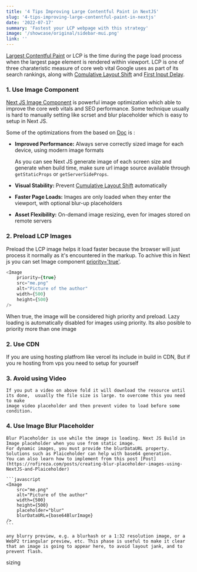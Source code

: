 ```yaml
---
title: '4 Tips Improving Large Contentful Paint in NextJS'
slug: '4-tips-improving-large-contentful-paint-in-nextjs'
date: '2022-07-17'
summary: 'Fastest your LCP webpage with this strategy'
image: '/showcase/original/sidebar-mui.png'
link: ''
---
```


[Largest Contentful Paint](https://web.dev/lcp/) or LCP is the time during the page load process when the largest page element is rendered within viewport. LCP is one of three charateristic
measure of core web vital Google uses as part of its search rankings, along with
[Comulative Layout Shift](https://web.dev/cls/)
and
[First Input Delay](https://web.dev/fid/).

<ImageMDX
    height={324}
    width={745}
    src="https://ik.imagekit.io/rofireza/Blog/lCP_rofireza_ExtOAUpvR.jpg?ik-sdk-version=javascript-1.4.3&updatedAt=1662420126178"
    alt="LCP Image Simulation"
/>

### 1. Use Image Component

[Next JS Image Component](https://nextjs.org/docs/basic-features/image-optimization) is powerful image optimization which able
to improve the core web vitals and SEO performance. Some technique usually is hard to manually setting like scrset and blur placeholder
which is easy to setup in Next JS.

Some of the optimizations from the based on [Doc](https://nextjs.org/docs/basic-features/image-optimization) is :

-   **Improved Performance:** Always serve correctly sized image for each device, using modern image formats

    <ImageMDX
        height={200}
        width={460}
        src="https://ik.imagekit.io/rofireza/Blog/scrset_nextjs_devmode_wisxCALbq.jpg?ik-sdk-version=javascript-1.4.3&updatedAt=1663095529596"
        alt="LCP Image Simulation"
    />

    As you can see Next JS generate image of each screen size and generate when build time, make sure url image source available
    through `getStaticProps` or `getServerSideProps`.

-   **Visual Stability:** Prevent [Cumulative Layout Shift](https://nextjs.org/learn/seo/web-performance/cls) automatically
-   **Faster Page Loads:** Images are only loaded when they enter the viewport, with optional blur-up placeholders
-   **Asset Flexibility:** On-demand image resizing, even for images stored on remote servers

### 2. Preload LCP Images

Preload the LCP image helps it load faster because the browser will just process it normally as it's encountered in the markup.
To achive this in Next js you can set Image component [priority='true'](https://nextjs.org/docs/api-reference/next/image#priority).

```javascript
<Image
    priority={true}
    src="me.png"
    alt="Picture of the author"
    width={500}
    height={500}
/>
```

When true, the image will be considered high priority and preload. Lazy loading is automatically disabled for images using priority. Its also posible to priority more than one image

### 2. Use CDN

If you are using hosting platfrom like vercel its include in build in CDN, But if you re hosting from vps you need to setup for yourself

### 3. Avoid using Video

    If you put a video on above fold it will download the resource until its done,  usually the file size is large. to overcome this you need to make
    image video placeholder and then prevent video to load before some condition.

### 4. Use Image Blur Placeholder

    Blur Placeholder is use while the image is loading. Next JS Build in Image placeholder when you use from static image.
    For dynamic images, you must provide the blurDataURL property. Solutions such as Plaiceholder can help with base64 generation.
    You can also learn how to implement from this post [Post](https://rofireza.com/posts/creating-blur-placeholder-images-using-NextJS-and-Plaiceholder)

    ```javascript
    <Image
        src="me.png"
        alt="Picture of the author"
        width={500}
        height={500}
        placeholder="blur"
        blurDataURL={base64BlurImage}
    />
    ```

    any blurry preview, e.g. a blurhash or a 1:32 resolution image, or a WebP2 triangular preview, etc. This phase is useful to make it clear that an image is going to appear here, to avoid layout jank, and to prevent flash.

sizing
